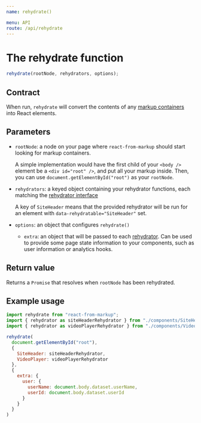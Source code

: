 ```yaml
---
name: rehydrate()

menu: API
route: /api/rehydrate
---
```


# The rehydrate function

```javascript
rehydrate(rootNode, rehydrators, options);
```

## Contract

When run, `rehydrate` will convert the contents of any [markup containers](/containers) into React elements.

## Parameters

* `rootNode`: a node on your page where `react-from-markup` should start looking for markup containers.

  A simple implementation would have the first child of your `<body />` element be a `<div id="root" />`, and put all your markup inside. Then, you can use `document.getElementById("root")` as your `rootNode`.
* `rehydrators`: a keyed object containing your rehydrator functions, each matching the [rehydrator interface](/api/rehydrator)

  A key of `SiteHeader` means that the provided rehydrator will be run for an element with `data-rehydratable="SiteHeader"` set.
* `options`: an object that configures `rehydrate()`
  * `extra`: an object that will be passed to each [rehydrator](/api/rehydrator). Can be used to provide some page state information to your components, such as user information or analytics hooks.

## Return value

Returns a `Promise` that resolves when `rootNode` has been rehydrated.

## Example usage

```javascript
import rehydrate from "react-from-markup";
import { rehydrator as siteHeaderRehydrator } from "./components/SiteHeader";
import { rehydrator as videoPlayerRehydrator } from "./components/VideoPlayer";

rehydrate(
  document.getElementById("root"),
  {
    SiteHeader: siteHeaderRehydrator,
    VideoPlayer: videoPlayerRehydrator
  },
  {
    extra: {
      user: {
        userName: document.body.dataset.userName,
        userId: document.body.dataset.userId
      }
    }
  }
)
```
